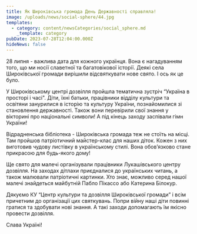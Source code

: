 ```yaml
---
title: Як Широківська громада День Державності справляла!
image: /uploads/news/social-sphere/44.jpg
templates:
  - category: content/newsCategories/social_sphere.md
    _template: category
pubDate: 2023-07-28T12:04:00.000Z
hideNews: false
---
```


28 липня - важлива дата для кожного українця. Вона є нагадуванням того, що ми носії славетної та багатовікової історії. Деякі села Широківської громади вирішили відсвяткувати нове свято. І ось як це було.

У Широківському центрі дозвілля пройшла тематична зустріч “Україна в просторі і часі". Діти, їхні батьки, працівники відділу культури та освітяни занурилися в історію та культуру України, познайомилися зі становлення державності. Також вони перевірили свої знання у вікторині про національні символи! А під кінець заходу заспівали гімн України!

Відрадненська бібліотека - Широківська громада теж не стоїть на місці. Там пройшов патріотичний майстер-клас для наших діток. Кожен з них виготовив чудову листівку в українському стилі. Вона обов’язково стане прикрасою для будь-якого дому!  

Ще свято для малечі організували працівники Лукашівського центру дозвілля. На заходах дітлахи приєдналися до українських читань, а також малювали патріотичні картинки. Хто знає, можливо серед нашої малечі знайдеться майбутній Пабло Пікассо або Катерина Білокур. 

Дякуємо КУ “Центр культури та дозвілля Широківської громади” і всім причетним до організації цих святкувань. Попри війну наші діти повинні гратися та здобувати нові знання. А такі заходи допомагають їм якісно провести дозвілля. 

Слава Україні!





